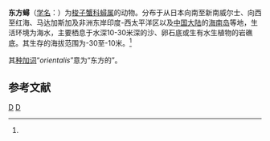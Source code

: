 {{Speciesbox
| image = Specimen of Charybdis orientalis.JPG
| image caption = 东方蟳
| genus = Charybdis
| species = orientalis
| authority = Dana, 1852<ref name='id11661'>{{cite web| url =http://www.bioinfo.cn/db05/BjdwSpecies.php?action=view&id=11661| title =东方蟳| work =《中国动物物种编目数据库》| publisher =中国科学院微生物研究所| author =中国科学院动物研究所| accessdate =2009-04-28| deadurl =yes| archiveurl =https://web.archive.org/web/20160305044935/http://www.bioinfo.cn/db05/BjdwSpecies.php?action=view&id=11661| archivedate =2016-03-05}}</ref>
}}

'''东方蟳'''（[[学名|学名]]：{{lang|la|''Charybdis orientalis''}}）为[[梭子蟹科|梭子蟹科]][[蟳属|蟳属]]的动物。分布于从日本向南至新南威尔士、向西至红海、马达加斯加及非洲东岸印度-西太平洋区以及[[中国大陆|中国大陆]]的[[海南岛|海南岛]]等地，生活环境为海水，主要栖息于水深10-30米深的沙、卵石底或生有水生植物的岩礁底。其生存的海拔范围为-30至-10米。<ref name='id11661'/>

其[[种加词|种加词]]“''orientalis''”意为“东方的”。

== 参考文献 ==
{{reflist}}

{{Taxonbar|from=Q10870407}}

[[Category:蟳属|D]]
[[Category:1852年描述的动物|D]]


{{螃蟹小作品}}